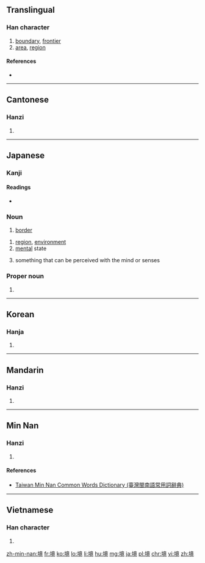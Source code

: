 ==Translingual==

===Han character===
{{Han char|rn=32|rad=土|as=11|sn=14|four=4011<sub>6</sub>|canj=土卜廿山 (GYTU)|ids=⿰[[土]][[竟]]}}

# [[boundary]], [[frontier]]
# [[area]], [[region]]

====References====
* {{Han ref|kx=0237.170|dkj=05409|dj=0475.230|hdz=10482.060|uh=5883|ud=22659|bh=B9D2|bd=47570}}

----

==Cantonese==

===Hanzi===
{{yue-hanzi|jyut=[[ging2]]|y=ging2}}

# {{defn|lang=yue|sort=土11}}

----

==Japanese==

===Kanji===
{{ja-kanji|grade=5|rs=土11}}

====Readings====
* {{ja-readings|goon=[[きょう]] (kyō)|kanon=[[けい]] (kei)|kun=[[さかい]] (sakai)}}

===Noun===
{{ja-noun|さかい}} 

# [[border]]

{{ja-noun|きょう}} 

# [[region]], [[environment]]
# [[mental]] state
# {{context|Buddhism|lang=ja|sort=きょう}} something that can be perceived with the mind or senses

===Proper noun===
{{ja-pos|さかい|proper}}

# {{surname|lang=ja|sort=さかい}}

----

==Korean==

===Hanja===
{{ko-hanja|hangeul=경|rv=gyeong|mr=kyŏng}}

# {{defn|lang=ko|sort=土11}}

----

==Mandarin==

===Hanzi===
{{cmn-hanzi|pin=[[jìng]] ([[jing4]])|wg=ching<sup>4</sup>}}

# {{defn|lang=cmn|sort=土11}}

----

==Min Nan==

===Hanzi===
{{nan-hanzi|tlpa=kíng (king<sup>2</sup>)}}

# {{defn|lang=nan|sort=土11}}

====References====
*[http://twblg.dict.edu.tw/holodict_new/result_detail.jsp?n_no=10443&curpage=1&sample=%E5%A2%83&radiobutton=1&querytarget=1&limit=20&pagenum=1&rowcount=16 Taiwan Min Nan Common Words Dictionary (臺灣閩南語常用詞辭典)]

----

==Vietnamese==

===Han character===
{{vi-hantu|[[cảnh]]|rs=土11}}

# {{defn|lang=vi|sort=土11}}

[[zh-min-nan:境]]
[[fr:境]]
[[ko:境]]
[[lo:境]]
[[li:境]]
[[hu:境]]
[[mg:境]]
[[ja:境]]
[[pl:境]]
[[chr:境]]
[[vi:境]]
[[zh:境]]